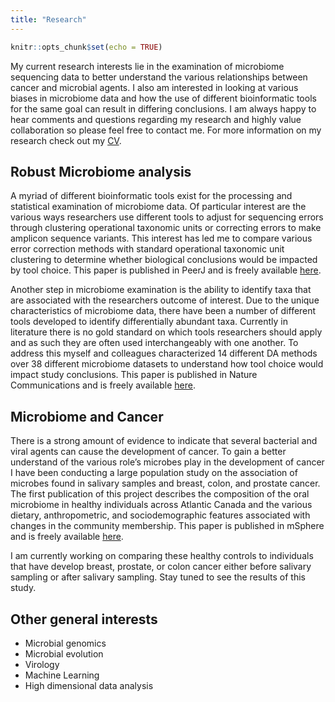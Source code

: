 ```yaml
---
title: "Research"
---
```


```r
knitr::opts_chunk$set(echo = TRUE)
```

<p>

My current research interests lie in the examination of microbiome sequencing data to better understand the various relationships between cancer and microbial agents. I also am interested in looking at various biases in microbiome data and how the use of different bioinformatic tools for the same goal can result in differing conclusions. I am always happy to hear comments and questions regarding my research and highly value collaboration so please feel free to contact me. For more information on my research check out my [CV](CV.html).

<h2> Robust Microbiome analysis </h2>

A myriad of different bioinformatic tools exist for the processing and statistical examination of microbiome data. Of particular interest are the various ways researchers use different tools to adjust for sequencing errors through clustering operational taxonomic units or correcting errors to make amplicon sequence variants. This interest has led me to compare various error correction methods with standard operational taxonomic unit clustering to determine whether biological conclusions would be impacted by tool choice. This paper is published in PeerJ and is freely available [here](https://peerj.com/articles/5364/).

Another step in microbiome examination is the ability to identify taxa that are associated with the researchers outcome of interest. Due to the unique characteristics of microbiome data, there have been a number of different tools developed to identify differentially abundant taxa. Currently in literature there is no gold standard on which tools researchers should apply and as such they are often used interchangeably with one another. To address this myself and colleagues characterized 14 different DA methods over 38 different microbiome datasets to understand how tool choice would impact study conclusions. This paper is published in Nature Communications and is freely available [here](https://www.nature.com/articles/s41467-022-28034-z). 

<h2> Microbiome and Cancer </h2>

There is a strong amount of evidence to indicate that several bacterial and viral agents can cause the development of cancer. To gain a better understand of the various role’s microbes play in the development of cancer I have been conducting a large population study on the association of microbes found in salivary samples and breast, colon, and prostate cancer. The first publication of this project describes the composition of the oral microbiome in healthy individuals across Atlantic Canada and the various dietary, anthropometric, and sociodemographic features associated with changes in the community membership. This paper is published in mSphere and is freely available [here](https://journals.asm.org/doi/full/10.1128/mSphere.00451-20).

 I am currently working on comparing these healthy controls to individuals that have develop breast, prostate, or colon cancer either before salivary sampling or after salivary sampling. Stay tuned to see the results of this study.


<h2> Other general interests </h2>

<ul>

<li>	Microbial genomics </li>
<li>  Microbial evolution </li>
<li>  Virology </li>
<li>  Machine Learning </li>
<li>  High dimensional data analysis </li>
</ul>



